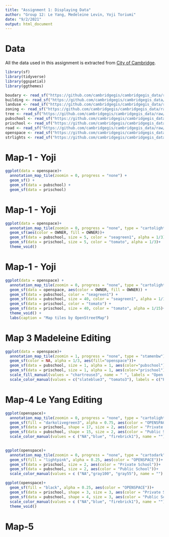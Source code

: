 ```yaml
---
title: "Assignment 1: Displaying Data"
author: "Group 12: Le Yang, Medeleine Levin, Yoji Toriumi"
date: "9/2/2021"
output: html_document
---
```


# Data
All the data used in this assignment is extracted from [City of Cambridge]( https://github.com/cambridgegis/cambridgegis_data). 

```r
library(sf)
library(tidyverse)
library(ggspatial)
library(ggthemes)
```

```r
boudary <- read_sf("https://github.com/cambridgegis/cambridgegis_data/raw/main/Boundary/CDD_Neighborhoods/BOUNDARY_CDDNeighborhoods.geojson")
building <- read_sf("https://github.com/cambridgegis/cambridgegis_data/raw/main/Basemap/Buildings/BASEMAP_Buildings.geojson")
landuse <- read_sf("https://github.com/cambridgegis/cambridgegis_data/raw/main/CDD/Land_Use/CDD_LandUse.topojson")
zoning <- read_sf("https://github.com/cambridgegis/cambridgegis_data/raw/main/CDD/Zoning_Districts/CDD_ZoningDistricts.geojson")
tree <- read_sf("https://github.com/cambridgegis/cambridgegis_data/raw/main/Environmental/Trees/ENVIRONMENTAL_StreetTrees.geojson")
pubschool <- read_sf("https://github.com/cambridgegis/cambridgegis_data/raw/main/Landmark/Public_Schools/LANDMARK_PublicSchools.geojson")
prischool <- read_sf("https://github.com/cambridgegis/cambridgegis_data/raw/main/Landmark/Private_Schools/LANDMARK_PrivateSchools.geojson")
road <- read_sf("https://github.com/cambridgegis/cambridgegis_data/raw/main/Basemap/Roads/BASEMAP_Roads.geojson")
openspace <- read_sf("https://github.com/cambridgegis/cambridgegis_data/raw/main/Recreation/Open_Space/RECREATION_OpenSpace.geojson")
strlights <- read_sf("https://github.com/cambridgegis/cambridgegis_data/raw/main/Infra/Street_Lights/INFRA_StreetLights.geojson")
```

# Map-1 - Yoji
```r
ggplot(data = openspace)+
  annotation_map_tile(zoomin = 0, progress = "none") +
  geom_sf() +
  geom_sf(data = pubschool) +
  geom_sf(data = prischool)
```

# Map-1 - Yoji
```r
ggplot(data = openspace)+
  annotation_map_tile(zoomin = 0, progress = "none", type = "cartolight") +
  geom_sf(aes(color = OWNER, fill = OWNER))+
  geom_sf(data = pubschool, size = 5, color = "seagreen1", alpha = 1/3) +
  geom_sf(data = prischool, size = 5, color = "tomato", alpha = 1/3)+
  theme_void()
```

# Map-1 - Yoji
```r
ggplot(data = openspace) +
  annotation_map_tile(zoomin = 0, progress = "none", type = "cartolight") +
  geom_sf(data = openspace, aes(color = OWNER, fill = OWNER)) +
  geom_sf(data = pubschool, color = "seagreen1") +
  geom_sf(data = pubschool, size = 40, color = "seagreen1", alpha = 1/15) +
  geom_sf(data = prischool, color = "tomato") +
  geom_sf(data = prischool, size = 40, color = "tomato", alpha = 1/15)+
  theme_void() +
  labs(caption = "Map tiles by OpenStreetMap")
```

# Map 3 Madeleine Editing
```r
ggplot(data = openspace)+
  annotation_map_tile(zoomin = 1, progress = "none", type = "stamenbw")+
  geom_sf(color = NA, alpha = 1/3, aes(fill="openspace"))+
  geom_sf(data = pubschool, size = 1, alpha = 1, aes(color="pubschool")) +
  geom_sf(data = prischool, size = 1, alpha = 1, aes(color="prischool")) +
  scale_fill_manual(values = "chartreuse3", name = " ", labels = "Open Space") +
  scale_color_manual(values = c("slateblue3", "tomato3"), labels = c("Public Schools", "Private Schools"), name = " ") + theme_void()
```

# Map-4 Le Yang Editing
```r
ggplot(openspace)+
  annotation_map_tile(zoomin = 0, progress = "none", type = "cartolight")+
  geom_sf(fill = "darkolivegreen3", alpha = 0.75, aes(color = "OPENSPACE"))+
  geom_sf(data = prischool, shape = 17, size = 2, aes(color = "Private School"))+
  geom_sf(data = pubschool, shape = 15, size = 2, aes(color = "Public School"))+
  scale_color_manual(values = c ("NA","blue", "firebrick1"), name = "")
  
```
```r
ggplot(openspace)+
  annotation_map_tile(zoomin = 0, progress = "none", type = "cartodark")+
  geom_sf(fill = "lightpink", alpha = 0.25, aes(color = "OPENSPACE"))+
  geom_sf(data = prischool, size = 2, aes(color = "Private School"))+
  geom_sf(data = pubschool, size = 2, aes(color = "Public School"))+
  scale_color_manual(values = c ("NA","gray100", "gray55"), name = "")
```
```r
ggplot(openspace)+
  geom_sf(fill = "black", alpha = 0.25, aes(color = "OPENSPACE"))+
  geom_sf(data = prischool, shape = 3, size = 3, aes(color = "Private School"))+
  geom_sf(data = pubschool, shape = 4, size = 3, aes(color = "Public School"))+
  scale_color_manual(values = c ("NA","blue", "firebrick1"), name = "")+
  theme_void()
```

# Map-5
```r

```

